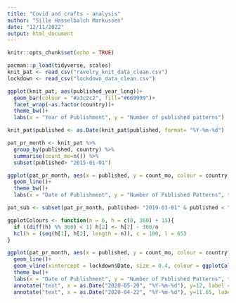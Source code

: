 ```yaml
---
title: "Covid and crafts - analysis"
author: "Sille Hasselbalch Markussen"
date: "12/11/2022"
output: html_document
---
```


```r
knitr::opts_chunk$set(echo = TRUE)
```

```r
pacman::p_load(tidyverse, scales)
knit_pat <- read_csv("ravelry_knit_data_clean.csv")
lockdown <- read_csv("lockdown_data_clean.csv")
```

```r
ggplot(knit_pat, aes(published_year_long))+
  geom_bar(colour = "#a3c2c2", fill="#669999")+
  facet_wrap(~as.factor(country))+
  theme_bw()+
  labs(x = "Year of Publishment", y = "Number of published patterns")

```

```r
knit_pat$published <- as.Date(knit_pat$published, format= "%Y-%m-%d")

pat_pr_month <- knit_pat %>% 
  group_by(published, country) %>% 
  summarise(count_mo=n()) %>% 
  subset(published> "2015-01-01")
```
```r
ggplot(pat_pr_month, aes(x = published, y = count_mo, colour = country))+
  geom_line()+
  theme_bw()+
  labs(x = "Date of Publishment", y = "Number of Published Patterns", title = "Amount of Published Patterns Over Time")
```



```r
pat_sub <- subset(pat_pr_month, published> "2019-03-01" & published < "2022-03-01")

ggplotColours <- function(n = 6, h = c(0, 360) + 15){
  if ((diff(h) %% 360) < 1) h[2] <- h[2] - 360/n
  hcl(h = (seq(h[1], h[2], length = n)), c = 100, l = 65)
}

ggplot(pat_pr_month, aes(x = published, y = count_mo, colour = country))+
  geom_line()+
  geom_vline(xintercept = lockdown$Date, size = 0.4, colour = ggplotColours(n = 9), alpha = 0.7)+
  theme_bw()+
  labs(x = "Date of Publishment", y = "Number of Published Patterns", title = "Amount of Published Patterns Over Time")+
  annotate("text", x = as.Date("2020-05-20", "%Y-%m-%d"), y=12, label = "Lockdown", col="black", size=3, parse=TRUE)+
  annotate("text", x = as.Date("2020-04-22", "%Y-%m-%d"), y=11.65, label = "dates", col="black", size=3, parse=TRUE)
  
```


